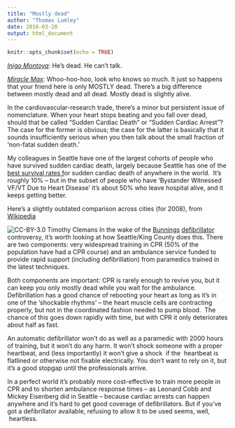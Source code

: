```yaml
---
title: "Mostly dead"
author: "Thomas Lumley"
date: 2016-03-28
output: html_document
---
```


```r
knitr::opts_chunk$set(echo = TRUE)
```


[*Inigo Montoya*](http://www.imdb.com/name/nm0001597/): He's dead. He can't talk. 

[*Miracle Max*](http://www.imdb.com/name/nm0000345/): Whoo-hoo-hoo, look who knows so much. It just so happens that your friend here is only MOSTLY dead. There's a big difference between mostly dead and all dead. Mostly dead is slightly alive.   

In the cardiovascular-research trade, there’s a minor but persistent issue of nomenclature. When your heart stops beating and you fall over dead, should that be called “Sudden Cardiac Death” or “Sudden Cardiac Arrest”? The case for the former is obvious; the case for the latter is basically that it sounds insufficiently serious when you then talk about the small fraction of ‘non-fatal sudden death.’ 

My colleagues in Seattle have one of the largest cohorts of people who have survived sudden cardiac death, largely because Seattle has one of the [best survival rates f](https://en.wikipedia.org/wiki/Seattle_%26_King_County_Emergency_Medical_Services_System#Cardiac_Arrest)or sudden cardiac death of anywhere in the world.  It’s roughly 10% -- but in the subset of people who have ‘Bystander Witnessed VF/VT Due to Heart Disease’ it’s about 50% who leave hospital alive, and it keeps getting better. 

Here’s a slightly outdated comparison across cities (for 2008), from [Wikipedia](https://en.wikipedia.org/wiki/Seattle_%26_King_County_Emergency_Medical_Services_System)

![CC-BY-3.0 Timothy Clemans](/post/2016-3-28mostlydead_files/1200px-Sorted_highest_to_lowest_cardiac_arrest_survival_rates_jama_2008.png)
In the wake of the [Bunnings](http://www.stuff.co.nz/business/industries/78300012/defibrillators-removal-from-bunnings-store-stuns-heart-attack-widow) [defibrillator](http://www.nzherald.co.nz/business/news/article.cfm?c_id=3&objectid=11612423) controversy, it’s worth looking at how Seattle/King County does this. There are two components: very widespread training in CPR (50% of the population have had a CPR course) and an ambulance service funded to provide rapid support (including defibrillation) from paramedics trained in the latest techniques. 

Both components are important: CPR is rarely enough to revive you, but it can keep you only mostly dead while you wait for the ambulance. Defibrillation has a good chance of rebooting your heart as long as it’s in one of the ‘shockable rhythms’ -- the heart muscle cells are contracting properly, but not in the coordinated fashion needed to pump blood.  The chance of this goes down rapidly with time, but with CPR it only deteriorates about half as fast. 

An automatic defibrillator won’t do as well as a paramedic with 2000 hours of training, but it won’t do any harm. It won’t shock someone with a proper heartbeat, and (less importantly) it won’t give a shock  if the  heartbeat is flatlined or otherwise not fixable electrically. You don’t want to rely on it, but it’s a good stopgap until the professionals arrive. 

In a perfect world it’s probably more cost-effective to train more people in CPR and to shorten ambulance response times -- as Leonard Cobb and Mickey Eisenberg did in Seattle -- because cardiac arrests can happen anywhere and it’s hard to get good coverage of defibrillators. But if you’ve got a defibrillator available, refusing to allow it to be used seems, well,  heartless. 
